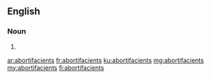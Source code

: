 ==English==

===Noun===
{{head|en|noun plural form}}

# {{plural of|abortifacient|lang=en}}

[[ar:abortifacients]]
[[fr:abortifacients]]
[[ku:abortifacients]]
[[mg:abortifacients]]
[[my:abortifacients]]
[[fi:abortifacients]]